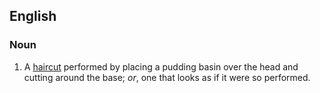 ==English==

===Noun===
{{en-noun|sg=[[pudding basin]] [[haircut]]}}

# A [[haircut]] performed by placing a pudding basin over the head and cutting around the base; ''or'', one that looks as if it were so performed.